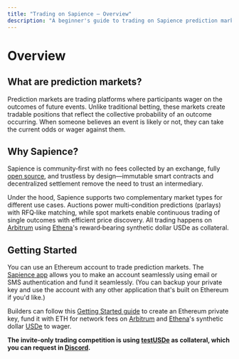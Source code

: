 ```yaml
---
title: "Trading on Sapience — Overview"
description: "A beginner's guide to trading on Sapience prediction markets."
---
```


# Overview

## What are prediction markets?

Prediction markets are trading platforms where participants wager on the outcomes of future events. Unlike traditional betting, these markets create tradable positions that reflect the collective probability of an outcome occurring. When someone believes an event is likely or not, they can take the current odds or wager against them.

## Why Sapience?

Sapience is community‑first with no fees collected by an exchange, fully [open source](https://github.com/sapiencexyz/sapience), and trustless by design—immutable smart contracts and decentralized settlement remove the need to trust an intermediary.

Under the hood, Sapience supports two complementary market types for different use cases. Auctions power multi‑condition predictions (parlays) with RFQ‑like matching, while spot markets enable continuous trading of single outcomes with efficient price discovery. All trading happens on [Arbitrum](https://arbitrum.io) using [Ethena](https://ethena.fi)'s reward‑bearing synthetic dollar USDe as collateral.

## Getting Started

You can use an Ethereum account to trade prediction markets. The [Sapience app](https://www.sapience.xyz) allows you to make an account seamlessly using email or SMS authentication and fund it seamlessly. (You can backup your private key and use the account with any other application that's built on Ethereum if you'd like.)

Builders can follow this [Getting Started guide](/builder-guide/getting-started/get-started) to create an Ethereum private key, fund it with ETH for network fees on [Arbitrum](https://arbitrum.io) and [Ethena](https://ethena.fi/)'s synthetic dollar [USDe](https://arbiscan.io/token/0x5d3a1ff2b6bab83b63cd9ad0787074081a52ef34) to wager.

**The invite-only trading competition is using [testUSDe](https://arbiscan.io/address/0xfEb8C4d5eFbaFf6e928eA090Bc660c363f883DBA) as collateral, which you can request in [Discord](https://discord.gg/sapience).**